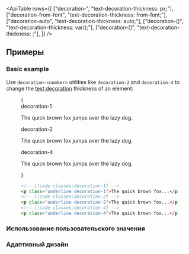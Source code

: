 

<ApiTable
  rows={[
    ["decoration-<number>", "text-decoration-thickness: <number>px;"],
    ["decoration-from-font", "text-decoration-thickness: from-font;"],
    ["decoration-auto", "text-decoration-thickness: auto;"],
    ["decoration-(<custom-property>)", "text-decoration-thickness: var(<custom-property>);"],
    ["decoration-[<value>]", "text-decoration-thickness: <value>;"],
  ]}
/>

## Примеры

### Basic example

Use `decoration-<number>` utilities like `decoration-2` and `decoration-4` to change the [text decoration](/docs/text-decoration-line) thickness of an element:

<Figure>

<Example>
  {
    <div className="flex flex-col gap-8 text-gray-900 dark:text-gray-200">
      <div>
        <div className="mb-3 font-mono text-sm font-medium text-gray-500 dark:text-gray-400">decoration-1</div>
        <p className="text-lg font-medium underline decoration-1">The quick brown fox jumps over the lazy dog.</p>
      </div>
      <div>
        <div className="mb-3 font-mono text-sm font-medium text-gray-500 dark:text-gray-400">decoration-2</div>
        <p className="text-lg font-medium underline decoration-2">The quick brown fox jumps over the lazy dog.</p>
      </div>
      <div>
        <div className="mb-3 font-mono text-sm font-medium text-gray-500 dark:text-gray-400">decoration-4</div>
        <p className="text-lg font-medium underline decoration-4">The quick brown fox jumps over the lazy dog.</p>
      </div>
    </div>
  }
</Example>

```html
<!-- [!code classes:decoration-1] -->
<p class="underline decoration-1">The quick brown fox...</p>
<!-- [!code classes:decoration-2] -->
<p class="underline decoration-2">The quick brown fox...</p>
<!-- [!code classes:decoration-4] -->
<p class="underline decoration-4">The quick brown fox...</p>
```

</Figure>

### Использование пользовательского значения

<UsingACustomValue
  element="p"
  utility="decoration"
  name="text decoration thickness"
  value="0.25rem"
  variable="decoration-thickness"
/>

### Адаптивный дизайн

<ResponsiveDesign
  element="p"
  property="text-decoration-thickness"
  defaultClass="underline"
  featuredClass="decoration-4"
/>
